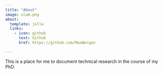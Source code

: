 ```yaml
---
title: "About"
image: ulam.png
about:
  template: jolla
  links:
    - icon: github
      text: Github
      href: https://github.com/MaxWorgan

---
```


 This is a place for me to document technical research in the course of my PhD.
